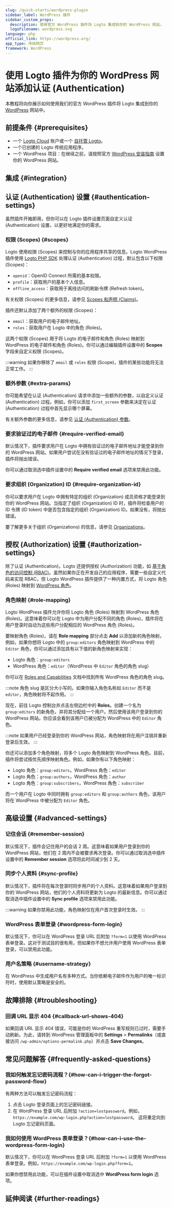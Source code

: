 ```yaml
---
slug: /quick-starts/wordpress-plugin
sidebar_label: WordPress 插件
sidebar_custom_props:
  description: 使用官方 WordPress 插件将 Logto 集成到你的 WordPress 网站。
  logoFilename: wordpress.svg
language: php
official_link: https://wordpress.org/
app_type: 传统网页
framework: WordPress
---
```




# 使用 Logto 插件为你的 WordPress 网站添加认证 (Authentication)

本教程将向你展示如何使用我们的官方 WordPress 插件将 Logto 集成到你的 [WordPress](https://wordpress.org) 网站中。

## 前提条件 \{#prerequisites}

- 一个 [Logto Cloud](https://cloud.logto.io) 账户或一个 [自托管 Logto](/introduction/set-up-logto-oss)。
- 一个已创建的 Logto 传统应用程序。
- 一个 WordPress 项目：在继续之前，请按照官方 [WordPress 安装指南](https://wordpress.org/support/article/how-to-install-wordpress/) 设置你的 WordPress 网站。

## 集成 \{#integration}

<Integration />

## 认证 (Authentication) 设置 \{#authentication-settings}

虽然插件开箱即用，但你可以在 Logto 插件设置页面自定义认证 (Authentication) 设置，以更好地满足你的需求。

### 权限 (Scopes) \{#scopes}

Logto 使用权限 (Scopes) 来控制与你的应用程序共享的信息。Logto WordPress 插件使用 [Logto PHP SDK](https://github.com/logto-io/php) 处理认证 (Authentication) 过程，默认包含以下权限 (Scopes)：

- `openid`：OpenID Connect 所需的基本权限。
- `profile`：获取用户的基本个人信息。
- `offline_access`：获取用于离线访问的刷新令牌 (Refresh token)。

有关权限 (Scopes) 的更多信息，请参见 [Scopes 和声明 (Claims)](/quick-starts/php#scopes-and-claims)。

插件还默认添加了两个额外的权限 (Scopes)：

- `email`：获取用户的电子邮件地址。
- `roles`：获取用户在 Logto 中的角色 (Roles)。

这两个权限 (Scopes) 用于将 Logto 的电子邮件和角色 (Roles) 映射到 WordPress 的电子邮件和角色 (Roles)。你可以通过编辑插件设置中的 **Scopes** 字段来自定义权限 (Scopes)。

:::warning
如果你移除了 `email` 或 `roles` 权限 (Scope)，插件的某些功能将无法正常工作。
:::

### 额外参数 \{#extra-params}

你可能希望在认证 (Authentication) 请求中添加一些额外的参数，以自定义认证 (Authentication) 过程。例如，你可以添加 `first_screen` 参数来决定在认证 (Authentication) 过程中首先显示哪个屏幕。

有关额外参数的更多信息，请参见 [认证 (Authentication) 参数](/end-user-flows/authentication-parameters)。

### 要求验证过的电子邮件 \{#require-verified-email}

默认情况下，插件要求用户在 Logto 中拥有验证过的电子邮件地址才能登录到你的 WordPress 网站。如果用户尝试在没有验证过的电子邮件地址的情况下登录，插件将抛出错误。

你可以通过取消选中插件设置中的 **Require verified email** 选项来禁用此功能。

### 要求组织 (Organization) ID \{#require-organization-id}

你可以要求用户在 Logto 中拥有特定的组织 (Organization) 成员资格才能登录到你的 WordPress 网站。当指定了组织 (Organization) ID 时，插件将检查用户的 ID 令牌 (ID token) 中是否包含指定的组织 (Organization) ID。如果没有，将抛出错误。

要了解更多关于组织 (Organizations) 的信息，请参见 [Organizations](/organizations)。

## 授权 (Authorization) 设置 \{#authorization-settings}

除了认证 (Authentication)，Logto 还提供授权 (Authorization) 功能，如 [基于角色的访问控制 (RBAC)](/authorization/role-based-access-control)。虽然如果你正在开发自己的应用程序，需要一些自定义代码来实现 RBAC，但 Logto WordPress 插件提供了一种内置方式，将 Logto 角色 (Roles) 映射到 [WordPress 角色](https://wordpress.org/documentation/article/roles-and-capabilities/)。

### 角色映射 \{#role-mapping}

Logto WordPress 插件允许你将 Logto 角色 (Roles) 映射到 WordPress 角色 (Roles)。这意味着你可以在 Logto 中为用户分配不同的角色 (Roles)，插件将在用户登录时自动为这些用户分配相应的 WordPress 角色 (Roles)。

要映射角色 (Roles)，请在 **Role mapping** 部分点击 **Add** 以添加新的角色映射。例如，如果你想将 Logto 中的 `group:editors` 角色映射到 WordPress 中的 `Editor` 角色，你可以通过添加具有以下值的新角色映射来实现：

- Logto 角色：`group:editors`
- WordPress 角色：`editor`（WordPress 中 `Editor` 角色的角色 slug）

你可以在 [Roles and Capabilities](https://wordpress.org/documentation/article/roles-and-capabilities/) 文档中找到所有 WordPress 角色的角色 slug。

:::note
角色 slug 是区分大小写的。如果你输入角色名称如 `Editor` 而不是 `editor`，角色映射将不起作用。
:::

现在，前往 Logto 控制台并点击左侧边栏中的 **Roles**。创建一个名为 `group:editors` 的新角色，并将其分配给一个用户。然后使用该用户登录到你的 WordPress 网站。你应该会看到该用户已被分配为 WordPress 中的 `Editor` 角色。

:::note
如果用户已经登录到你的 WordPress 网站，角色映射将在用户注销并重新登录后生效。
:::

你还可以添加多个角色映射，将多个 Logto 角色映射到 WordPress 角色。目前，插件将尝试按优先顺序映射角色。例如，如果你有以下角色映射：

- Logto 角色：`group:editors`，WordPress 角色：`editor`
- Logto 角色：`group:authors`，WordPress 角色：`author`
- Logto 角色：`group:subscribers`，WordPress 角色：`subscriber`

而一个用户在 Logto 中同时拥有 `group:editors` 和 `group:authors` 角色，该用户将在 WordPress 中被分配为 `Editor` 角色。

## 高级设置 \{#advanced-settings}

### 记住会话 \{#remember-session}

默认情况下，插件会记住用户的会话 2 周。这意味着如果用户登录到你的 WordPress 网站，他们在 2 周内不会被要求再次登录。你可以通过取消选中插件设置中的 **Remember session** 选项将此时间减少到 2 天。

### 同步个人资料 \{#sync-profile}

默认情况下，插件将在每次登录时同步用户的个人资料。这意味着如果用户登录到你的 WordPress 网站，他们的个人资料将更新为 Logto 的最新信息。你可以通过取消选中插件设置中的 **Sync profile** 选项来禁用此功能。

:::warning
如果你禁用此功能，角色映射仅在用户首次登录时生效。
:::

### WordPress 表单登录 \{#wordpress-form-login}

默认情况下，你可以在 WordPress 登录 URL 后附加 `?form=1` 以使用 WordPress 表单登录。这对于测试目的很有用，但如果你不想允许用户使用 WordPress 表单登录，可以禁用此功能。

### 用户名策略 \{#username-strategy}

在 WordPress 中生成用户名有多种方式。当你依赖电子邮件作为用户的唯一标识符时，使用默认策略是安全的。

## 故障排除 \{#troubleshooting}

### 回调 URL 显示 404 \{#callback-url-shows-404}

如果回调 URL 显示 404 错误，可能是你的 WordPress 重写规则已过时，需要手动刷新。为此，请转到 WordPress 管理面板中的 **Settings** > **Permalinks**（或直接访问 `/wp-admin/options-permalink.php`）并点击 **Save Changes**。

## 常见问题解答 \{#frequently-asked-questions}

### 我如何触发忘记密码流程？\{#how-can-i-trigger-the-forgot-password-flow}

有两种方法可以触发忘记密码流程：

1. 点击 Logto 登录页面上的忘记密码链接。
2. 在 WordPress 登录 URL 后附加 `?action=lostpassword`。例如，`https://example.com/wp-login.php?action=lostpassword`。
   这将重定向到 Logto 忘记密码页面。

### 我如何使用 WordPress 表单登录？\{#how-can-i-use-the-wordpress-form-login}

默认情况下，你可以在 WordPress 登录 URL 后附加 `?form=1` 以使用 WordPress 表单登录。例如，`https://example.com/wp-login.php?form=1`。

如果你想禁用此功能，可以在插件设置中取消选中 **WordPress form login** 选项。

## 延伸阅读 \{#further-readings}

<FurtherReadings />

